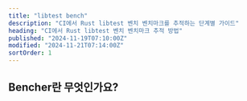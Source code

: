 ```yaml
---
title: "libtest bench"
description: "CI에서 Rust libtest 벤치 벤치마크를 추적하는 단계별 가이드"
heading: "CI에서 Rust libtest 벤치 벤치마크 추적 방법"
published: "2024-11-19T07:10:00Z"
modified: "2024-11-21T07:14:00Z"
sortOrder: 1
---
```



<Intro
  text="libtest 벤치로 Rust 코드를 벤치마크하는 방법"
  url="/ko/learn/benchmarking/rust/libtest-bench/"
/>

## Bencher란 무엇인가요?

<BencherIntro />

<Steps
  adapter="rust_bench"
  url="/ko/docs/explanation/adapters/#-rust-bench"
  name="libtest bench"
/>

<RustBench />

<CallToAction lang={Language.ko} />
